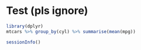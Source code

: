 # Test (pls ignore)

```r
library(dplyr)
mtcars %>% group_by(cyl) %>% summarise(mean(mpg))

sessionInfo()
```

